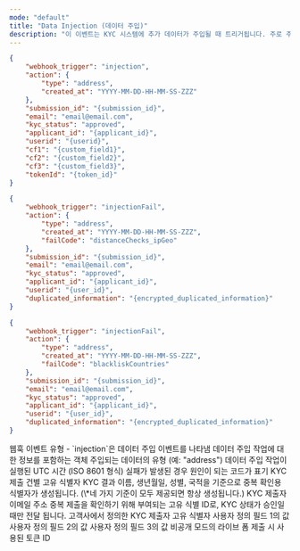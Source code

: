 ```yaml
---
mode: "default"
title: "Data Injection (데이터 주입)"
description: "이 이벤트는 KYC 시스템에 추가 데이터가 주입될 때 트리거됩니다. 주로 주소 정보와 같은 특정 데이터 타입의 추가나 갱신을 위해 사용됩니다. 이 이벤트를 통해 KYC 프로필의 데이터 보강 과정을 추적하고, 관련 시스템을 업데이트할 수 있습니다."
---
```


<CodeGroup>

```json injection-pass.json
{
    "webhook_trigger": "injection",
    "action": {
        "type": "address",
        "created_at": "YYYY-MM-DD-HH-MM-SS-ZZZ"
    },
    "submission_id": "{submission_id}",
    "email": "email@email.com",
    "kyc_status": "approved",
    "applicant_id": "{applicant_id}",
    "userid": "{userid}",
    "cf1": "{custom_field1}",
    "cf2": "{custom_field2}",
    "cf3": "{custom_field3}",
    "tokenId": "{token_id}"
}
```


```json injection-fail-distance.json
{
    "webhook_trigger": "injectionFail",
    "action": {
        "type": "address",
        "created_at": "YYYY-MM-DD-HH-MM-SS-ZZZ",
        "failCode": "distanceChecks_ipGeo"
    },
    "submission_id": "{submission_id}",
    "email": "email@email.com",
    "kyc_status": "approved",
    "applicant_id": "{applicant_id}",
    "userid": "{user_id}",
    "duplicated_information": "{encrypted_duplicated_information}"
}
```


```json injection-fail-blacklist.json
{
    "webhook_trigger": "injectionFail",
    "action": {
        "type": "address",
        "created_at": "YYYY-MM-DD-HH-MM-SS-ZZZ",
        "failCode": "blackliskCountries"
    },
    "submission_id": "{submission_id}",
    "email": "email@email.com",
    "kyc_status": "approved",
    "applicant_id": "{applicant_id}",
    "userid": "{user_id}",
    "duplicated_information": "{encrypted_duplicated_information}"
}
```

</CodeGroup>

<ResponseField name="webhook_trigger" type="string">
  웹훅 이벤트 유형 - `injection`은 데이터 주입 이벤트를 나타냄
</ResponseField>

<ResponseField name="action" type="object">
  데이터 주입 작업에 대한 정보를 포함하는 객체

  <Expandable title="properties">
    <ResponseField name="type" type="string">
      주입되는 데이터의 유형 (예: "address")
    </ResponseField>
    <ResponseField name="created_at" type="string">
      데이터 주입 작업이 실행된 UTC 시간 (ISO 8601 형식)
    </ResponseField>
    <ResponseField name="failCode" type="string">
      실패가 발생된 경우 원인이 되는 코드가 표기
    </ResponseField>
  </Expandable>
</ResponseField>

<ResponseField name="submission_id" type="string">
  KYC 제출 건별 고유 식별자
</ResponseField>

<ResponseField name="kyc_result" type="string">
  KYC 결과
</ResponseField>

<ResponseField name="duplicated_information" type="string">
  이름, 생년월일, 성별, 국적을 기준으로 중복 확인용 식별자가 생성됩니다. (\*네 가지 기준이 모두 제공되면 항상 생성됩니다.)
</ResponseField>

<ResponseField name="email" type="string">
  KYC 제출자 이메일 주소
</ResponseField>

<ResponseField name="applicant_id" type="string">
  중복 제출을 확인하기 위해 부여되는 고유 식별 ID로, KYC 상태가 승인일 때만 전달 됩니다.
</ResponseField>

<ResponseField name="userid" type="string">
  고객사에서 정의한 KYC 제출자 고유 식별자
</ResponseField>

<ResponseField name="cf1" type="string">
  사용자 정의 필드 1의 값
</ResponseField>

<ResponseField name="cf2" type="string">
  사용자 정의 필드 2의 값
</ResponseField>

<ResponseField name="cf3" type="string">
  사용자 정의 필드 3의 값
</ResponseField>

<ResponseField name="tokenId" type="string">
  비공개 모드의 라이브 폼 제출 시 사용된 토큰 ID
</ResponseField>